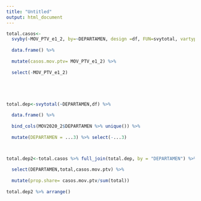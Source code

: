 ```yaml
---
title: "Untitled"
output: html_document
---
```


```r

total.casos<-
  svyby(~MOV_PTV_e1_2, by=~DEPARTAMEN, design =df, FUN=svytotal, vartype=c('se','ci')) %>% 
  
  data.frame() %>%
  
  mutate(casos.mov.ptv= MOV_PTV_e1_2) %>% 
    
  select(-MOV_PTV_e1_2)





total.dep<-svytotal(~DEPARTAMEN,df) %>% 
  
  data.frame() %>% 
  
  bind_cols(MOV2020_2$DEPARTAMEN %>% unique()) %>% 
  
  mutate(DEPARTAMEN = ...3) %>% select(-...3)



total.dep2<-total.casos %>% full_join(total.dep, by = "DEPARTAMEN") %>% 
  
  select(DEPARTAMEN,total,casos.mov.ptv) %>% 
  
  mutate(prop.share= casos.mov.ptv/sum(total))
  
total.dep2 %>% arrange()
```

